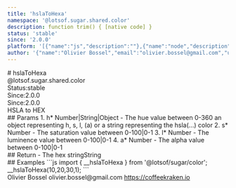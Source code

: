 ```yaml
---
title: 'hslaToHexa'
namespace: '@lotsof.sugar.shared.color'
description: function trim() { [native code] }
status: 'stable'
since: '2.0.0'
platform: '[{"name":"js","description":""},{"name":"node","description":""}]'
author: '{"name":"Olivier Bossel","email":"olivier.bossel@gmail.com","url":"https://coffeekraken.io"}'
---
```

<div class="docmap-mdx">
# hslaToHexa
<div class="_namespace">@lotsof.sugar.shared.color</div>
<div class="_metas">
<div class="_status"><span class="_status-label">Status:</span><span class="_status-value -stable">stable</span></div>
<div class="_since"><span class="_since-label">Since:</span><span class="_since-value">2.0.0</span></div>
<div class="_since"><span class="_since-label">Since:</span><span class="_since-value">2.0.0</span></div>
</div>
<div class="_description">
HSLA to HEX
</div>
<div class="_params">
## Params
1. <span class="_name">h<span class="_required">*</span></span><span class="_default"></span> <span class="_type">Number|String|Object</span>
   - The hue value between 0-360 an object representing h, s, l, (a) or a string representing the hsla(...) color
2. <span class="_name">s<span class="_required">*</span></span><span class="_default"></span> <span class="_type">Number</span>
   - The saturation value between 0-100|0-1
3. <span class="_name">l<span class="_required">*</span></span><span class="_default"></span> <span class="_type">Number</span>
   - The luminence value between 0-100|0-1
4. <span class="_name">a<span class="_required">*</span></span><span class="_default"></span> <span class="_type">Number</span>
   - The alpha value between 0-100|0-1
</div>
<div class="_return">
## Return
- <span class="_description">The hex string</span><span class="_default"></span><span class="_type">String</span>
</div>
<div class="_examples">
## Examples
```js
import { __hslaToHexa } from '@lotsof/sugar/color';
__hslaToHexa(10,20,30,1);
```
</div>
<div class="_author">
<span class="_name">Olivier Bossel</span>
<span class="_email">olivier.bossel@gmail.com</span>
<a href="https://coffeekraken.io" target="_blank" class="_url">https://coffeekraken.io</a>
</div>
</div>